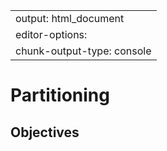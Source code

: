 
---
output: html_document
editor-options: 
  chunk-output-type: console
---

# Partitioning {#sec-partition}

:::{.callout-note}

## Objectives


:::

